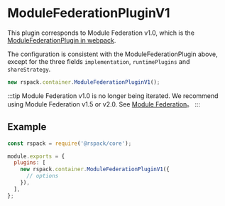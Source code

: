 
# ModuleFederationPluginV1

This plugin corresponds to Module Federation v1.0, which is the [ModuleFederationPlugin in webpack](https://webpack.js.org/plugins/module-federation-plugin/).

The configuration is consistent with the ModuleFederationPlugin above, except for the three fields `implementation`, `runtimePlugins` and `shareStrategy`.

```js
new rspack.container.ModuleFederationPluginV1();
```

:::tip
Module Federation v1.0 is no longer being iterated. We recommend using Module Federation v1.5 or v2.0. See [Module Federation](/guide/features/module-federation)。
:::

## Example

```js title="rspack.config.js"
const rspack = require('@rspack/core');

module.exports = {
  plugins: [
    new rspack.container.ModuleFederationPluginV1({
      // options
    }),
  ],
};
```
